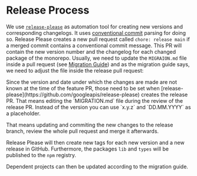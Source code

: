 


# Release Process

We use [`release-please`](https://github.com/googleapis/release-please) as automation tool for creating new versions and corresponding changelogs. It uses [conventional commit](https://www.conventionalcommits.org/en/v1.0.0/) parsing for doing so.
Release Please creates a new pull request called `chore: release main` if a merged commit contains a conventional commit message. This PR will contain the new version number and the changelog for each changed package of the monorepo.
Usually, we need to update the `MIGRAION.md` file inside a pull request (see [Migration Guide](/migrationguide)) and as the migration guide says, we need to adjust the file inside the release pull request:

<Callout emoji="⚠️" type="warning">
  Since the version and date under which the changes are made are not known at
  the time of the feature PR, those need to be set when
  [release-please](https://github.com/googleapis/release-please) creates the
  release PR. That means editing the `MIGRATION.md` file during the review of
  the release PR. Instead of the version you can use `x.y.z` and `DD.MM.YYYY` as
  a placeholder.
</Callout>

That means updating and commiting the new changes to the release branch, review the whole pull request and merge it afterwards.

Release Please will then create new tags for each new version and a new release in GitHub. Furthermore, the packages `lib` and `types` will be published to the `npm` registry.

Dependent projects can then be updated according to the migration guide.

